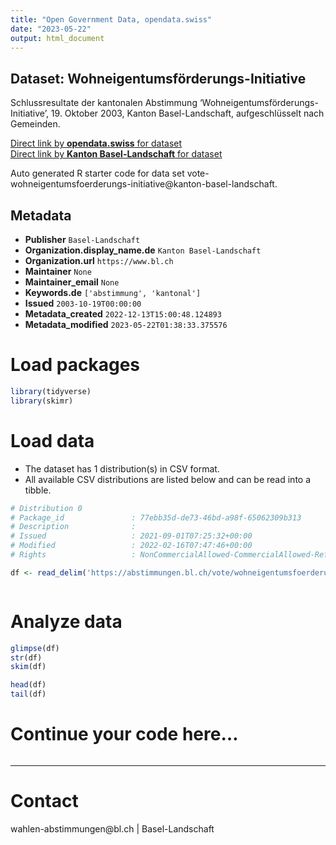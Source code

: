 ```yaml
---
title: "Open Government Data, opendata.swiss"
date: "2023-05-22"
output: html_document
---
```


## Dataset: Wohneigentumsförderungs-Initiative

Schlussresultate der kantonalen Abstimmung 'Wohneigentumsförderungs-Initiative', 19. Oktober 2003, Kanton Basel-Landschaft, aufgeschlüsselt nach Gemeinden.

[Direct link by **opendata.swiss** for dataset](https://opendata.swiss/de/dataset/wohneigentumsforderungs-initiative)<br>
[Direct link by **Kanton Basel-Landschaft** for dataset](https://abstimmungen.bl.ch/vote/wohneigentumsfoerderungs-initiative/data)

Auto generated R starter code for data set vote-wohneigentumsfoerderungs-initiative@kanton-basel-landschaft.

## Metadata

- **Publisher** `Basel-Landschaft`
- **Organization.display_name.de** `Kanton Basel-Landschaft`
- **Organization.url** `https://www.bl.ch`
- **Maintainer** `None`
- **Maintainer_email** `None`
- **Keywords.de** `['abstimmung', 'kantonal']`
- **Issued** `2003-10-19T00:00:00`
- **Metadata_created** `2022-12-13T15:00:48.124893`
- **Metadata_modified** `2023-05-22T01:38:33.375576`


# Load packages

```r

library(tidyverse)
library(skimr)

```

# Load data

-   The dataset has 1 distribution(s) in CSV format.
-   All available CSV distributions are listed below and can be read into a tibble.

```r

# Distribution 0
# Package_id               : 77ebb35d-de73-46bd-a98f-65062309b313
# Description              : 
# Issued                   : 2021-09-01T07:25:32+00:00
# Modified                 : 2022-02-16T07:47:46+00:00
# Rights                   : NonCommercialAllowed-CommercialAllowed-ReferenceRequired

df <- read_delim('https://abstimmungen.bl.ch/vote/wohneigentumsfoerderungs-initiative/data-csv')



```

# Analyze data

```r

glimpse(df)
str(df)
skim(df)

head(df)
tail(df)

```

# Continue your code here...

```r

```

------------------------------------------------------------------------

# Contact

wahlen-abstimmungen@bl.ch | Basel-Landschaft
